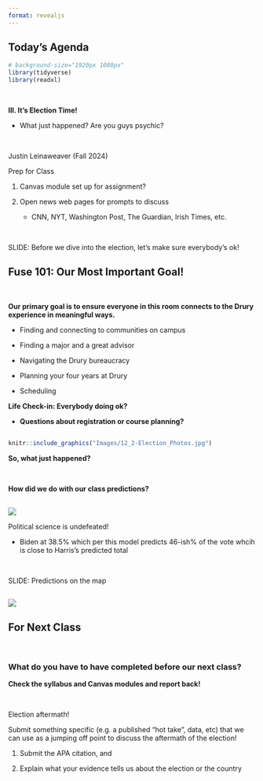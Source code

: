 ```yaml
---
format: revealjs
---
```



## Today's Agenda {background-image="Images/background-news_v2.png" .center}

```r
# background-size="1920px 1080px"
library(tidyverse)
library(readxl)
```

<br>

::: {.r-fit-text}
**III. It's Election Time!**

- What just happened? Are you guys psychic?
:::

<br>

::: r-stack
Justin Leinaweaver (Fall 2024)
:::

::: notes
Prep for Class

1. Canvas module set up for assignment?

2. Open news web pages for prompts to discuss
    - CNN, NYT, Washington Post, The Guardian, Irish Times, etc.
    
<br>

SLIDE: Before we dive into the election, let's make sure everybody's ok!
    
:::



## Fuse 101: Our Most Important Goal! {background-image="Images/background-news_v2.png" .center}

<br>

**Our primary goal is to ensure everyone in this room connects to the Drury experience in meaningful ways.**

- Finding and connecting to communities on campus

- Finding a major and a great advisor

- Navigating the Drury bureaucracy

- Planning your four years at Drury

- Scheduling

::: notes

**Life Check-in: Everybody doing ok?**

- **Questions about registration or course planning?**

:::



## {background-image="Images/background-news_v2.png" .center}

```r
knitr::include_graphics("Images/12_2-Election_Photos.jpg")
```

::: notes

**So, what just happened?**

<br>

**How did we do with our class predictions?**

:::



## {background-image="Images/background-news_v2.png" .center}

![](Images/12_2-presidential_approval_election.png){style="display: block; margin: 0 auto"}

::: notes

Political science is undefeated!

- Biden at 38.5% which per this model predicts 46-ish% of the vote whcih is close to Harris's predicted total

<br>

SLIDE: Predictions on the map

:::



## {background-image="Images/background-news_v2.png" .center}

![](Images/12_2-PS_Forecast_Election.png){style="display: block; margin: 0 auto"}

::: notes


:::






## For Next Class {background-image="Images/background-blue_triangles_flipped.png" .center}

<br>

### What do you have to have completed before our next class?


::: notes

**Check the syllabus and Canvas modules and report back!**

<br>

Election aftermath!

Submit something specific (e.g. a published "hot take", data, etc) that we can use as a jumping off point to discuss the aftermath of the election!

1. Submit the APA citation, and

2. Explain what your evidence tells us about the election or the country

:::
